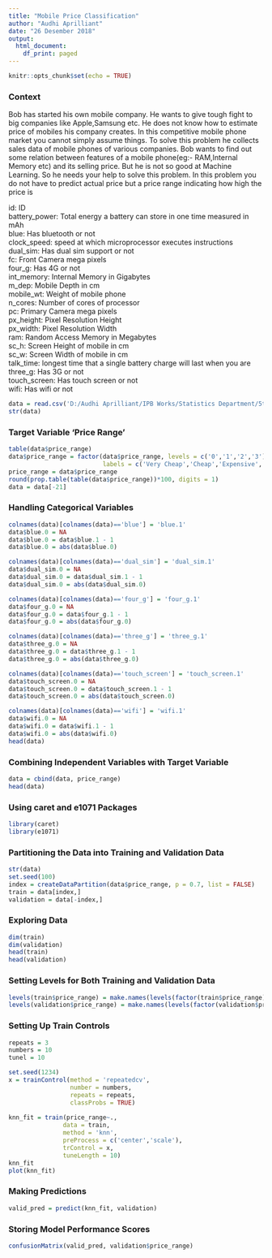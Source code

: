 ---
title: "Mobile Price Classification"
author: "Audhi Aprilliant"
date: "26 Desember 2018"
output:
  html_document:
    df_print: paged
---

```{r setup, include=FALSE}
knitr::opts_chunk$set(echo = TRUE)
```

### Context

Bob has started his own mobile company. He wants to give tough fight to big companies like Apple,Samsung etc.
He does not know how to estimate price of mobiles his company creates. In this competitive mobile phone market you cannot simply assume things. To solve this problem he collects sales data of mobile phones of various companies.
Bob wants to find out some relation between features of a mobile phone(eg:- RAM,Internal Memory etc) and its selling price. But he is not so good at Machine Learning. So he needs your help to solve this problem.
In this problem you do not have to predict actual price but a price range indicating how high the price is

id: ID  
battery_power: Total energy a battery can store in one time measured in mAh  
blue: Has bluetooth or not  
clock_speed: speed at which microprocessor executes instructions  
dual_sim: Has dual sim support or not  
fc: Front Camera mega pixels  
four_g: Has 4G or not  
int_memory: Internal Memory in Gigabytes  
m_dep: Mobile Depth in cm  
mobile_wt: Weight of mobile phone  
n_cores: Number of cores of processor  
pc: Primary Camera mega pixels  
px_height: Pixel Resolution Height  
px_width: Pixel Resolution Width  
ram: Random Access Memory in Megabytes  
sc_h: Screen Height of mobile in cm  
sc_w: Screen Width of mobile in cm  
talk_time: longest time that a single battery charge will last when you are  
three_g: Has 3G or not  
touch_screen: Has touch screen or not  
wifi: Has wifi or not  

```{r cars}
data = read.csv('D:/Audhi Aprilliant/IPB Works/Statistics Department/5th Semester/Quantitative Methods/Final Work/Mobile Price Classification/train.csv', header = TRUE, sep = ',')
str(data)
```

### Target Variable 'Price Range'
```{r}
table(data$price_range)
data$price_range = factor(data$price_range, levels = c('0','1','2','3'),
                          labels = c('Very Cheap','Cheap','Expensive','Very Expensive'))
price_range = data$price_range
round(prop.table(table(data$price_range))*100, digits = 1)
data = data[-21]
```

### Handling Categorical Variables
```{r}
colnames(data)[colnames(data)=='blue'] = 'blue.1'
data$blue.0 = NA
data$blue.0 = data$blue.1 - 1
data$blue.0 = abs(data$blue.0)

colnames(data)[colnames(data)=='dual_sim'] = 'dual_sim.1'
data$dual_sim.0 = NA
data$dual_sim.0 = data$dual_sim.1 - 1
data$dual_sim.0 = abs(data$dual_sim.0)

colnames(data)[colnames(data)=='four_g'] = 'four_g.1'
data$four_g.0 = NA
data$four_g.0 = data$four_g.1 - 1
data$four_g.0 = abs(data$four_g.0)

colnames(data)[colnames(data)=='three_g'] = 'three_g.1'
data$three_g.0 = NA
data$three_g.0 = data$three_g.1 - 1
data$three_g.0 = abs(data$three_g.0)

colnames(data)[colnames(data)=='touch_screen'] = 'touch_screen.1'
data$touch_screen.0 = NA
data$touch_screen.0 = data$touch_screen.1 - 1
data$touch_screen.0 = abs(data$touch_screen.0)

colnames(data)[colnames(data)=='wifi'] = 'wifi.1'
data$wifi.0 = NA
data$wifi.0 = data$wifi.1 - 1
data$wifi.0 = abs(data$wifi.0)
head(data)
```

### Combining Independent Variables with Target Variable
```{r}
data = cbind(data, price_range)
head(data)
```

### Using caret and e1071 Packages
```{r}
library(caret)
library(e1071)
```

### Partitioning the Data into Training and Validation Data
```{r}
str(data)
set.seed(100)
index = createDataPartition(data$price_range, p = 0.7, list = FALSE)
train = data[index,]
validation = data[-index,]
```

### Exploring Data
```{r}
dim(train)
dim(validation)
head(train)
head(validation)
```

### Setting Levels for Both Training and Validation Data
```{r}
levels(train$price_range) = make.names(levels(factor(train$price_range)))
levels(validation$price_range) = make.names(levels(factor(validation$price_range)))
```

### Setting Up Train Controls
```{r}
repeats = 3
numbers = 10
tunel = 10

set.seed(1234)
x = trainControl(method = 'repeatedcv',
                 number = numbers,
                 repeats = repeats,
                 classProbs = TRUE)
                 
knn_fit = train(price_range~.,
               data = train,
               method = 'knn',
               preProcess = c('center','scale'),
               trControl = x,
               tuneLength = 10)
knn_fit
plot(knn_fit)
```

### Making Predictions
```{r}
valid_pred = predict(knn_fit, validation)
```

### Storing Model Performance Scores
```{r}
confusionMatrix(valid_pred, validation$price_range)

```